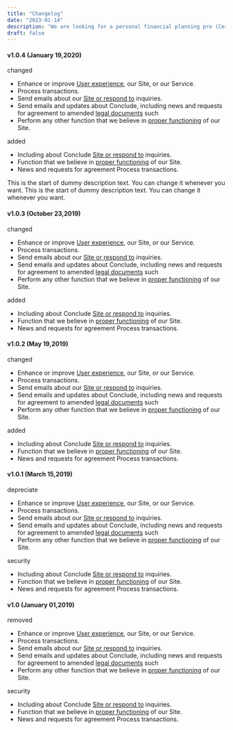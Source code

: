 ```yaml
---
title: "Changelog"
date: "2023-01-14"
description: "We are looking for a personal financial planning pro (Certified Financial Planner™ <br> preferred) who will lead our client advising efforts. You will be a fiduciary who works with"
draft: false
---
```


#### v1.0.4 (January 19,2020)

<Badge type="changed">changed</Badge>

- Enhance or improve [User experience](#!), our Site, or our Service.
- Process transactions.
- Send emails about our [Site or respond to](#!) inquiries.
- Send emails and updates about Conclude, including news and requests for agreement to amended [legal documents](#!) such
- Perform any other function that we believe in [proper functioning](#!) of our Site.

<Badge type="added">added</Badge>

- Including about Conclude [Site or respond to](#!) inquiries.
- Function that we believe in [proper functioning](#!) of our Site.
- News and requests for agreement Process transactions.

This is the start of dummy description text. You can change it whenever you want. This is the start of dummy description text. You can change it whenever you want.

#### v1.0.3 (October 23,2019)

<Badge type="changed">changed</Badge>

- Enhance or improve [User experience](#!), our Site, or our Service.
- Process transactions.
- Send emails about our [Site or respond to](#!) inquiries.
- Send emails and updates about Conclude, including news and requests for agreement to amended [legal documents](#!) such
- Perform any other function that we believe in [proper functioning](#!) of our Site.

<Badge type="added">added</Badge>

- Including about Conclude [Site or respond to](#!) inquiries.
- Function that we believe in [proper functioning](#!) of our Site.
- News and requests for agreement Process transactions.

#### v1.0.2 (May 19,2019)

<Badge type="changed">changed</Badge>

- Enhance or improve [User experience](#!), our Site, or our Service.
- Process transactions.
- Send emails about our [Site or respond to](#!) inquiries.
- Send emails and updates about Conclude, including news and requests for agreement to amended [legal documents](#!) such
- Perform any other function that we believe in [proper functioning](#!) of our Site.

<Badge type="added">added</Badge>

- Including about Conclude [Site or respond to](#!) inquiries.
- Function that we believe in [proper functioning](#!) of our Site.
- News and requests for agreement Process transactions.

#### v1.0.1 (March 15,2019)

<Badge type="depreciate">depreciate</Badge>

- Enhance or improve [User experience](#!), our Site, or our Service.
- Process transactions.
- Send emails about our [Site or respond to](#!) inquiries.
- Send emails and updates about Conclude, including news and requests for agreement to amended [legal documents](#!) such
- Perform any other function that we believe in [proper functioning](#!) of our Site.

<Badge type="security">security</Badge>

- Including about Conclude [Site or respond to](#!) inquiries.
- Function that we believe in [proper functioning](#!) of our Site.
- News and requests for agreement Process transactions.

#### v1.0 (January 01,2019)

<Badge type="remove">removed</Badge>

- Enhance or improve [User experience](#!), our Site, or our Service.
- Process transactions.
- Send emails about our [Site or respond to](#!) inquiries.
- Send emails and updates about Conclude, including news and requests for agreement to amended [legal documents](#!) such
- Perform any other function that we believe in [proper functioning](#!) of our Site.

<Badge type="security">security</Badge>

- Including about Conclude [Site or respond to](#!) inquiries.
- Function that we believe in [proper functioning](#!) of our Site.
- News and requests for agreement Process transactions.

